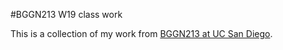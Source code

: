 #BGGN213 W19 class work

This is a collection of my work from [BGGN213 at UC San Diego](https://bioboot.github.io/bggn213_W19/).



